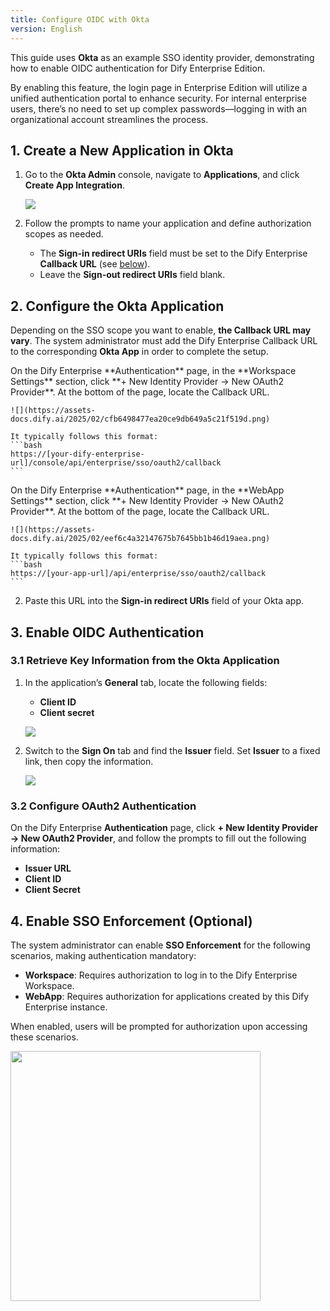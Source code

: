 ```yaml
---
title: Configure OIDC with Okta
version: English
---
```


This guide uses **Okta** as an example SSO identity provider, demonstrating how to enable OIDC authentication for Dify Enterprise Edition.

By enabling this feature, the login page in Enterprise Edition will utilize a unified authentication portal to enhance security. For internal enterprise users, there’s no need to set up complex passwords—logging in with an organizational account streamlines the process.

## 1. Create a New Application in Okta

1. Go to the **Okta Admin** console, navigate to **Applications**, and click **Create App Integration**.

   ![](https://assets-docs.dify.ai/2025/05/eac08a1d4b7aa615d1108081b5e99731.png)

2. Follow the prompts to name your application and define authorization scopes as needed.

   - The **Sign-in redirect URIs** field must be set to the Dify Enterprise **Callback URL** (see [below](#2-configure-the-okta-application)).
   - Leave the **Sign-out redirect URIs** field blank.

## 2. Configure the Okta Application

Depending on the SSO scope you want to enable, **the Callback URL may vary**. The system administrator must add the Dify Enterprise Callback URL to the corresponding **Okta App** in order to complete the setup.

<Tabs>
  <Tab title="Workspace">
    On the Dify Enterprise **Authentication** page, in the **Workspace Settings** section, click **+ New Identity Provider → New OAuth2 Provider**. At the bottom of the page, locate the Callback URL.

    ![](https://assets-docs.dify.ai/2025/02/cfb6498477ea20ce9db649a5c21f519d.png)

    It typically follows this format:
    ```bash
    https://[your-dify-enterprise-url]/console/api/enterprise/sso/oauth2/callback
    ```
  </Tab>
  <Tab title="WebApp">
    On the Dify Enterprise **Authentication** page, in the **WebApp Settings** section, click **+ New Identity Provider → New OAuth2 Provider**. At the bottom of the page, locate the Callback URL.

    ![](https://assets-docs.dify.ai/2025/02/eef6c4a32147675b7645bb1b46d19aea.png)

    It typically follows this format:
    ```bash
    https://[your-app-url]/api/enterprise/sso/oauth2/callback
    ```
  </Tab>
</Tabs>

2. Paste this URL into the **Sign-in redirect URIs** field of your Okta app.

## 3. Enable OIDC Authentication

### 3.1 Retrieve Key Information from the Okta Application

1. In the application’s **General** tab, locate the following fields:
   - **Client ID**  
   - **Client secret**  

   ![](/zh-cn/images/okta-oidc-5.png)

2. Switch to the **Sign On** tab and find the **Issuer** field. Set **Issuer** to a fixed link, then copy the information.

   ![](https://assets-docs.dify.ai/2025/02/0cf3c5b1c3b662e48d65827ae3b34ca4.png)

### 3.2 Configure OAuth2 Authentication

On the Dify Enterprise **Authentication** page, click **+ New Identity Provider → New OAuth2 Provider**, and follow the prompts to fill out the following information:

- **Issuer URL**  
- **Client ID**  
- **Client Secret**  

## 4. Enable SSO Enforcement (Optional)

The system administrator can enable **SSO Enforcement** for the following scenarios, making authentication mandatory:

- **Workspace**: Requires authorization to log in to the Dify Enterprise Workspace.
- **WebApp**: Requires authorization for applications created by this Dify Enterprise instance.

When enabled, users will be prompted for authorization upon accessing these scenarios.

<img src="https://assets-docs.dify.ai/2025/02/87bf868d0058723607311265a57888c5.png" width="400" />